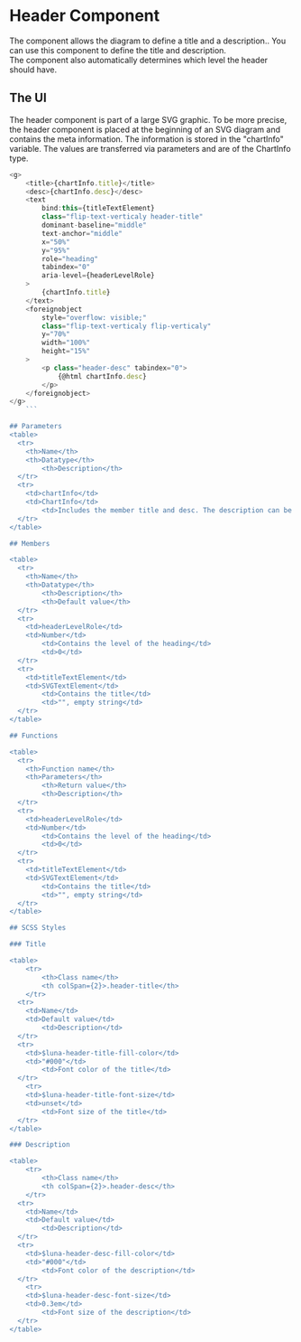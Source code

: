 
<Meta of={HeaderStory} />

# Header Component

The component allows the diagram to define a title and a description.. You can use this component to define the title and description.  
The component also automatically determines which level the header should have.

## The UI

The header component is part of a large SVG graphic. To be more precise, the header component is placed at 
the beginning of an SVG diagram and contains the meta information. The information is stored in the "chartInfo" variable. 
The values are transferred via parameters and are of the ChartInfo type.

```ts
<g>
	<title>{chartInfo.title}</title>
	<desc>{chartInfo.desc}</desc>
	<text
		bind:this={titleTextElement}
		class="flip-text-verticaly header-title"
		dominant-baseline="middle"
		text-anchor="middle"
		x="50%"
		y="95%"
		role="heading"
		tabindex="0"
		aria-level={headerLevelRole}
	>
		{chartInfo.title}
	</text>
	<foreignobject 
		style="overflow: visible;" 
		class="flip-text-verticaly flip-verticaly" 
		y="70%" 
		width="100%" 
		height="15%"
	>
		<p class="header-desc" tabindex="0">
			{@html chartInfo.desc}
		</p>
	</foreignobject>
</g>
	```

## Parameters
<table>
  <tr>
    <th>Name</th>
    <th>Datatype</th>
		<th>Description</th>
  </tr>
  <tr>
    <td>chartInfo</td>
    <td>ChartInfo</td>
		<td>Includes the member title and desc. The description can be displayed via chartInfo.desc</td>
  </tr>
</table> 

## Members

<table>
  <tr>
    <th>Name</th>
    <th>Datatype</th>
		<th>Description</th>
		<th>Default value</th>
  </tr>
  <tr>
    <td>headerLevelRole</td>
    <td>Number</td>
		<td>Contains the level of the heading</td>
		<td>0</td>
  </tr>
  <tr>
    <td>titleTextElement</td>
    <td>SVGTextElement</td>
		<td>Contains the title</td>
		<td>"", empty string</td>
  </tr>
</table> 

## Functions

<table>
  <tr>
    <th>Function name</th>
    <th>Parameters</th>
		<th>Return value</th>
		<th>Description</th>
  </tr>
  <tr>
    <td>headerLevelRole</td>
    <td>Number</td>
		<td>Contains the level of the heading</td>
		<td>0</td>
  </tr>
  <tr>
    <td>titleTextElement</td>
    <td>SVGTextElement</td>
		<td>Contains the title</td>
		<td>"", empty string</td>
  </tr>
</table> 

## SCSS Styles

### Title

<table>
	<tr>
		<th>Class name</th>
		<th colSpan={2}>.header-title</th>
	</tr>
  <tr>
    <td>Name</td>
    <td>Default value</td>
		<td>Description</td>
  </tr>
  <tr>
    <td>$luna-header-title-fill-color</td>
    <td>"#000"</td>
		<td>Font color of the title</td>
  </tr>
	<tr>
    <td>$luna-header-title-font-size</td>
    <td>unset</td>
		<td>Font size of the title</td>
  </tr>
</table>

### Description

<table>
	<tr>
		<th>Class name</th>
		<th colSpan={2}>.header-desc</th>
	</tr>
  <tr>
    <td>Name</td>
    <td>Default value</td>
		<td>Description</td>
  </tr>
  <tr>
    <td>$luna-header-desc-fill-color</td>
    <td>"#000"</td>
		<td>Font color of the description</td>
  </tr>
	<tr>
    <td>$luna-header-desc-font-size</td>
    <td>0.3em</td>
		<td>Font size of the description</td>
  </tr>
</table> 